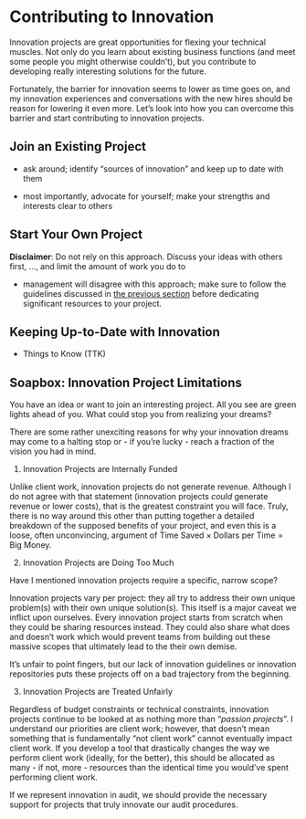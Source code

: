 # Contributing to Innovation

Innovation projects are great opportunities for flexing your technical muscles.
Not only do you learn about existing business functions (and meet some people
you might otherwise couldn't), but you contribute to developing really
interesting solutions for the future.

Fortunately, the barrier for innovation seems to lower as time goes on, and my
innovation experiences and conversations with the new hires should be reason for
lowering it even more. Let's look into how you can overcome this barrier and
start contributing to innovation projects.


## Join an Existing Project



- ask around; identify "sources of innovation" and keep up to date with them

- most importantly, advocate for yourself; make your strengths and interests
clear to others

## Start Your Own Project

**Disclaimer**: Do not rely on this approach. Discuss your ideas with others
first, ..., and limit the amount of work you do to 

- management will disagree with this approach; make sure to follow the
guidelines discussed in [the previous section](#the-roles-on-a-team) before
dedicating significant resources to your project.


## Keeping Up-to-Date with Innovation

- Things to Know (TTK)

## Soapbox: Innovation Project Limitations

You have an idea or want to join an interesting project. All you see are green
lights ahead of you. What could stop you from realizing your dreams?

There are some rather unexciting reasons for why your innovation dreams may come
to a halting stop or - if you're lucky - reach a fraction of the vision you had
in mind.

1. Innovation Projects are Internally Funded

Unlike client work, innovation projects do not generate revenue. Although I do
not agree with that statement (innovation projects *could* generate revenue or
lower costs), that is the greatest constraint you will face. Truly, there is no
way around this other than putting together a detailed breakdown of the supposed
benefits of your project, and even this is a loose, often unconvincing, argument
of $\text{Time Saved} \times \text{Dollars per Time} = \text{Big Money}$.

2. Innovation Projects are Doing Too Much

Have I mentioned innovation projects require a specific, narrow scope?

Innovation projects vary per project: they all try to address their own unique
problem(s) with their own unique solution(s). This itself is a major caveat we
inflict upon ourselves. Every innovation project starts from scratch when they
could be sharing resources instead. They could also share what does and doesn't
work which would prevent teams from building out these massive scopes that
ultimately lead to the their own demise.

It's unfair to point fingers, but our lack of innovation guidelines or
innovation repositories puts these projects off on a bad trajectory from the
beginning.

3. Innovation Projects are Treated Unfairly

Regardless of budget constraints or technical constraints, innovation projects
continue to be looked at as nothing more than "*passion projects*". I understand
our priorities are client work; however, that doesn't mean something that is
fundamentally "not client work" cannot eventually impact client work. If you
develop a tool that drastically changes the way we perform client work (ideally,
for the better), this should be allocated as many - if not, more - resources
than the identical time you would've spent performing client work.

If we represent innovation in audit, we should provide the necessary support for
projects that truly innovate our audit procedures.
